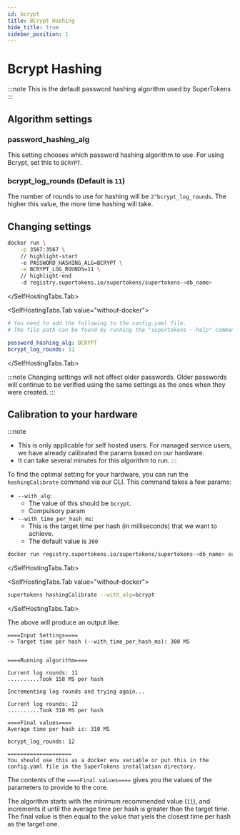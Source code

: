 ```yaml
---
id: bcrypt
title: BCrypt Hashing
hide_title: true
sidebar_position: 1
---
```



# Bcrypt Hashing

:::note
This is the default password hashing algorithm used by SuperTokens
:::

## Algorithm settings

### password_hashing_alg
This setting chooses which password hashing algorithm to use. For using Bcrypt, set this to `BCRYPT`.

### bcrypt_log_rounds (Default is `11`)
The number of rounds to use for hashing will be `2^bcrypt_log_rounds`. The higher this value, the more time hashing will take.

## Changing settings

<SelfHostingTabs>
<SelfHostingTabs.Tab value="with-docker">

```bash
docker run \
    -p 3567:3567 \
    // highlight-start
    -e PASSWORD_HASHING_ALG=BCRYPT \
    -e BCRYPT_LOG_ROUNDS=11 \
    // highlight-end
    -d registry.supertokens.io/supertokens/supertokens-<db_name>
```
</SelfHostingTabs.Tab>

<SelfHostingTabs.Tab value="without-docker">

```yaml
# You need to add the following to the config.yaml file.
# The file path can be found by running the "supertokens --help" command

password_hashing_alg: BCRYPT
bcrypt_log_rounds: 11
```

</SelfHostingTabs.Tab>
</SelfHostingTabs>

:::note
Changing settings will not affect older passwords. Older passwords will continue to be verified using the same settings as the ones when they were created.
:::

## Calibration to your hardware

:::note
- This is only applicable for self hosted users. For managed service users, we have already calibrated the params based on our hardware.
- It can take several minutes for this algorithm to run.
:::

To find the optimal setting for your hardware, you can run the `hashingCalibrate` command via our CLI. This command takes a few params:
- `--with_alg`:
    - The value of this should be `bcrypt`.
    - Compulsory param
- `--with_time_per_hash_ms`:
    - This is the target time per hash (in milliseconds) that we want to achieve.
    - The default value is `300`

<SelfHostingTabs>
<SelfHostingTabs.Tab value="with-docker">

```bash
docker run registry.supertokens.io/supertokens/supertokens-<db_name> supertokens hashingCalibrate --with_alg=bcrypt
```
</SelfHostingTabs.Tab>

<SelfHostingTabs.Tab value="without-docker">

```bash
supertokens hashingCalibrate --with_alg=bcrypt
```

</SelfHostingTabs.Tab>
</SelfHostingTabs>

The above will produce an output like:
```text
====Input Settings====
-> Target time per hash (--with_time_per_hash_ms): 300 MS


====Running algorithm====

Current log rounds: 11
..........Took 158 MS per hash

Incrementing log rounds and trying again...

Current log rounds: 12
..........Took 310 MS per hash

====Final values====
Average time per hash is: 310 MS

bcrypt_log_rounds: 12

====================
You should use this as a docker env variable or put this in the config.yaml file in the SuperTokens installation directory.
```

The contents of the `====Final values====` gives you the values of the parameters to provide to the core.

The algorithm starts with the minimum recommended value (`11`), and increments it until the average time per hash is greater than the target time. The final value is then equal to the value that yiels the closest time per hash as the target one.

